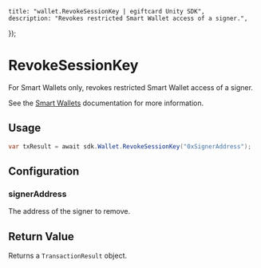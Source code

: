 
	title: "wallet.RevokeSessionKey | egiftcard Unity SDK",
	description: "Revokes restricted Smart Wallet access of a signer.",
});

# RevokeSessionKey

For Smart Wallets only, revokes restricted Smart Wallet access of a signer.

See the [Smart Wallets](/unity/wallets/providers/account-abstraction) documentation for more information.

## Usage

```csharp
var txResult = await sdk.Wallet.RevokeSessionKey("0xSignerAddress");
```

## Configuration

### signerAddress

The address of the signer to remove.

## Return Value

Returns a `TransactionResult` object.
